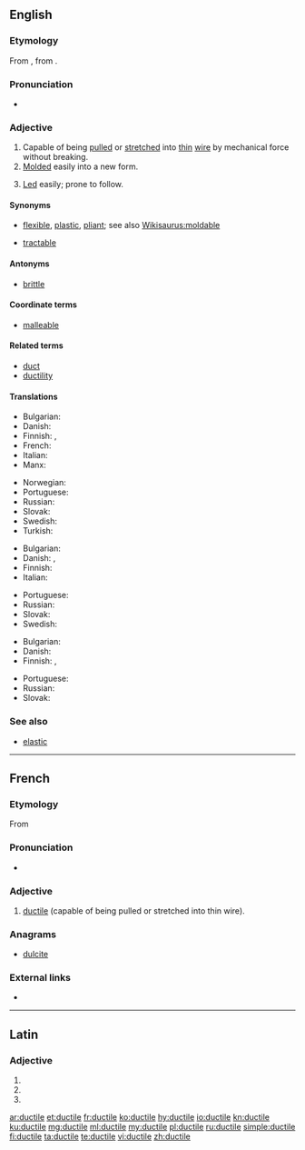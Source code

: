 ==English==
{{was wotd|2009|September|16}}

===Etymology===
From {{etyl|fro|en}}, from {{etyl|la|en}} {{term|ductilis||easily led|lang=la}}.

===Pronunciation===
* {{a|UK|US}} {{IPA|/ˈdʌk.taɪl/|lang=en}}

===Adjective===
{{en-adj}}

# Capable of being [[pull]]ed or [[stretch]]ed into [[thin]] [[wire]] by mechanical force without breaking.
# [[mold|Molded]] easily into a new form.
# {{context|rare|lang=en}} [[lead|Led]] easily; prone to follow.

====Synonyms====
* {{sense|molded easily}} [[flexible]], [[plastic]], [[pliant]]; see also [[Wikisaurus:moldable]]
* {{sense|led easily}} [[tractable]]

====Antonyms====
* {{sense|capable of being pulled into thin wire}} [[brittle]]

====Coordinate terms====
* [[malleable]]

====Related terms====
* [[duct]]
* [[ductility]]

====Translations====
{{trans-top|capable of being pulled or stretched into thin wire}}
* Bulgarian: {{t+|bg|ковък}}
* Danish: {{t|da|stækbar}}
* Finnish: {{t|fi|muokattava}}, {{t|fi|taottava}}
* French: {{t+|fr|ductile}}
* Italian: {{t+|it|duttile|m|f}}
* Manx: {{t|gv|yn-sheeyney}}
{{trans-mid}}
* Norwegian: {{t+|no|formbar}}
* Portuguese: {{t+|pt|dúctil}}
* Russian: {{t+|ru|тягучий}}
* Slovak: {{t|sk|kujný|m}} {{t|sk|rozťažný|m}}
* Swedish: {{t|sv|duktil}}
* Turkish: {{t+|tr|sünek}}
{{trans-bottom}}

{{trans-top|molded easily into a new form}}
* Bulgarian: {{t+|bg|пластичен}}
* Danish: {{t|da|smidig}}, {{t|da|sej}}
* Finnish: {{t|fi|muokattava}}
* Italian: {{t+|it|duttile|m|f}}
{{trans-mid}}
* Portuguese: {{t+|pt|dúctil}}
* Russian: {{t+|ru|эластичный}}
* Slovak: {{t|sk|tvárny|m}} {{t|sk|tvarovateľný|m}} {{t|sk|poddajný|m}}
* Swedish: {{t|sv|formbar}}
{{trans-bottom}}

{{trans-top|easily led}}
* Bulgarian: {{t+|bg|податлив}}
* Danish: {{t|da|føjelig}}
* Finnish: {{t|fi|johdateltava}}, {{t|fi|herkkäuskoinen}}
{{trans-mid}}
* Portuguese: {{t+|pt|dúctil}}
* Russian: {{t+|ru|послушный}}
* Slovak: {{t|sk|poddajný|m}} {{t|sk|ovládateľný|m}}
{{trans-bottom}}

===See also===
* [[elastic]]

----

==French==

===Etymology===
From {{etyl|la|fr}}

===Pronunciation===
* {{IPA|/dyk.til/|lang=fr}}

===Adjective===
{{fr-adj|mf}}

# [[#English|ductile]] (capable of being pulled or stretched into thin wire).

===Anagrams===
* [[dulcite#French|dulcite]]

===External links===
* {{R:TLFi}}

----

==Latin==

===Adjective===
{{la-adj-form|ductile}}

# {{inflection of|ductilis||nom|n|s|lang=la}}
# {{inflection of|ductilis||acc|n|s|lang=la}}
# {{inflection of|ductilis||voc|n|s|lang=la}}

[[ar:ductile]]
[[et:ductile]]
[[fr:ductile]]
[[ko:ductile]]
[[hy:ductile]]
[[io:ductile]]
[[kn:ductile]]
[[ku:ductile]]
[[mg:ductile]]
[[ml:ductile]]
[[my:ductile]]
[[pl:ductile]]
[[ru:ductile]]
[[simple:ductile]]
[[fi:ductile]]
[[ta:ductile]]
[[te:ductile]]
[[vi:ductile]]
[[zh:ductile]]